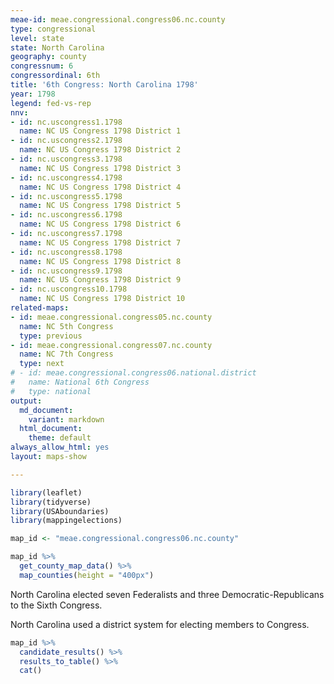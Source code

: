 ```yaml
---
meae-id: meae.congressional.congress06.nc.county
type: congressional
level: state
state: North Carolina
geography: county
congressnum: 6
congressordinal: 6th
title: '6th Congress: North Carolina 1798'
year: 1798
legend: fed-vs-rep
nnv:
- id: nc.uscongress1.1798
  name: NC US Congress 1798 District 1
- id: nc.uscongress2.1798
  name: NC US Congress 1798 District 2
- id: nc.uscongress3.1798
  name: NC US Congress 1798 District 3
- id: nc.uscongress4.1798
  name: NC US Congress 1798 District 4
- id: nc.uscongress5.1798
  name: NC US Congress 1798 District 5
- id: nc.uscongress6.1798
  name: NC US Congress 1798 District 6
- id: nc.uscongress7.1798
  name: NC US Congress 1798 District 7
- id: nc.uscongress8.1798
  name: NC US Congress 1798 District 8
- id: nc.uscongress9.1798
  name: NC US Congress 1798 District 9
- id: nc.uscongress10.1798
  name: NC US Congress 1798 District 10
related-maps:
- id: meae.congressional.congress05.nc.county
  name: NC 5th Congress
  type: previous
- id: meae.congressional.congress07.nc.county
  name: NC 7th Congress
  type: next
# - id: meae.congressional.congress06.national.district
#   name: National 6th Congress
#   type: national
output:
  md_document:
    variant: markdown
  html_document:
    theme: default
always_allow_html: yes
layout: maps-show

---
```


```r
library(leaflet)
library(tidyverse)
library(USAboundaries)
library(mappingelections)

map_id <- "meae.congressional.congress06.nc.county"
```

<div class="map">

```r
map_id %>%
  get_county_map_data() %>%
  map_counties(height = "400px")
```

</div>

North Carolina elected seven Federalists and three Democratic-Republicans to the Sixth Congress.

North Carolina used a district system for electing members to Congress.

<div class="results-table">

```r
map_id %>%
  candidate_results() %>%
  results_to_table() %>%
  cat()
```

</div>
